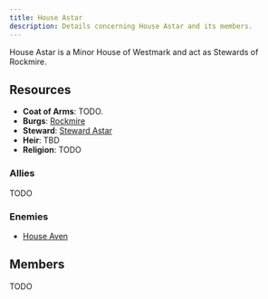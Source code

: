 ```yaml
---
title: House Astar
description: Details concerning House Astar and its members.
---
```


House Astar is a Minor House of Westmark and act as Stewards of Rockmire.

## Resources
- **Coat of Arms**: TODO.
- **Burgs**: [Rockmire](/burgs/rockmire)
- **Steward**: [Steward Astar](/stewards/steward-astar)
- **Heir**: TBD
- **Religion**: TODO

### Allies
TODO

### Enemies
- [House Aven](/great-houses/house-aven)

## Members
TODO